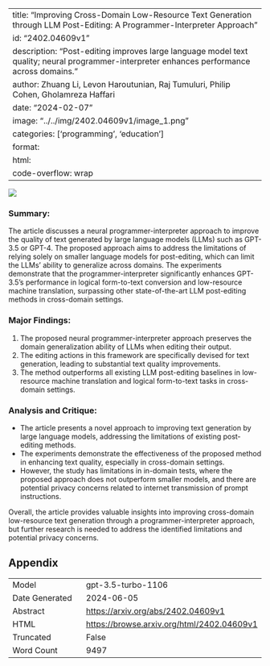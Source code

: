 
---
title: "Improving Cross-Domain Low-Resource Text Generation through LLM Post-Editing: A Programmer-Interpreter Approach"
id: "2402.04609v1"
description: "Post-editing improves large language model text quality; neural programmer-interpreter enhances performance across domains."
author: Zhuang Li, Levon Haroutunian, Raj Tumuluri, Philip Cohen, Gholamreza Haffari
date: "2024-02-07"
image: "../../img/2402.04609v1/image_1.png"
categories: ['programming', 'education']
format:
  html:
    code-overflow: wrap
---

![](../../img/2402.04609v1/image_1.png)

### Summary:
The article discusses a neural programmer-interpreter approach to improve the quality of text generated by large language models (LLMs) such as GPT-3.5 or GPT-4. The proposed approach aims to address the limitations of relying solely on smaller language models for post-editing, which can limit the LLMs' ability to generalize across domains. The experiments demonstrate that the programmer-interpreter significantly enhances GPT-3.5’s performance in logical form-to-text conversion and low-resource machine translation, surpassing other state-of-the-art LLM post-editing methods in cross-domain settings.

### Major Findings:
1. The proposed neural programmer-interpreter approach preserves the domain generalization ability of LLMs when editing their output.
2. The editing actions in this framework are specifically devised for text generation, leading to substantial text quality improvements.
3. The method outperforms all existing LLM post-editing baselines in low-resource machine translation and logical form-to-text tasks in cross-domain settings.

### Analysis and Critique:
- The article presents a novel approach to improving text generation by large language models, addressing the limitations of existing post-editing methods.
- The experiments demonstrate the effectiveness of the proposed method in enhancing text quality, especially in cross-domain settings.
- However, the study has limitations in in-domain tests, where the proposed approach does not outperform smaller models, and there are potential privacy concerns related to internet transmission of prompt instructions.

Overall, the article provides valuable insights into improving cross-domain low-resource text generation through a programmer-interpreter approach, but further research is needed to address the identified limitations and potential privacy concerns.

## Appendix

|          |          |
|----------|----------|
| Model     | gpt-3.5-turbo-1106       |
| Date Generated     | 2024-06-05       |
| Abstract | [https://arxiv.org/abs/2402.04609v1](https://arxiv.org/abs/2402.04609v1)        |
| HTML     | [https://browse.arxiv.org/html/2402.04609v1](https://browse.arxiv.org/html/2402.04609v1)       |
| Truncated       | False       |
| Word Count       | 9497       |
